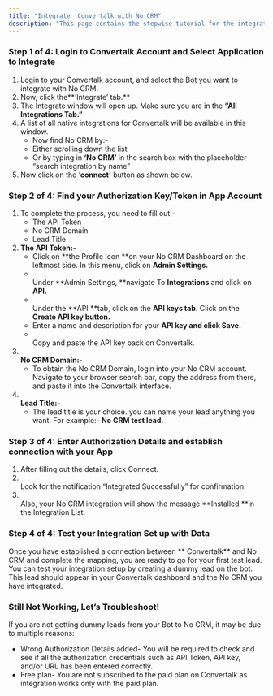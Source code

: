 ```yaml
---
title: "Integrate  Convertalk with No CRM"
description: "This page contains the stepwise tutorial for the integration with  Convertalk"
---
```


### **Step 1 of 4: Login to  Convertalk Account and Select Application to Integrate**

1. Login to your  Convertalk account, and select the Bot you want to integrate with No CRM.
2. Now, click the**‘Integrate’ tab.** 
3. The Integrate window will open up. Make sure you are in the **“All Integrations Tab.”**
4. A list of all native integrations for  Convertalk will be available in this window.
   - Now find No CRM by:-
   - Either scrolling down the list
   - Or by typing in **‘**No CRM**’** in the search box with the placeholder “search integration by name”
5. Now click on the ‘**connect’** button as shown below.

### **Step 2 of 4: Find your Authorization Key/Token in App Account**

1. To complete the process, you need to fill out:-
   - The API Token
   - No CRM Domain
   - Lead Title
2. **The API Token:-**
   - Click on **the Profile Icon **on your No CRM Dashboard on the leftmost side. In this menu, click on **Admin Settings.**
   - \
     Under **Admin Settings, **navigate To **Integrations** and click on **API.**
   - \
     Under the **API **tab, click on the **API keys tab**. Click on the **Create API key **button**.**
   - Enter a name and description for your **API key and click Save.**
   - \
     Copy and paste the API key back on  Convertalk.
3. **\
   No CRM Domain:-**
   - To obtain the No CRM Domain, login into your No CRM account. Navigate to your browser search bar, copy the address from there, and paste it into the  Convertalk interface.
4. **\
   Lead Title:-**
   - The lead title is your choice. you can name your lead anything you want. For example:- **No CRM test lead.**

### **Step 3 of 4: Enter Authorization Details and establish connection with your App**

1. After filling out the details, click Connect.
2. \
   Look for the notification “Integrated Successfully” for confirmation.
3. \
   Also, your No CRM integration will show the message **Installed **in the Integration List.

### **Step 4 of 4: Test your Integration Set up with Data**

Once you have established a connection between ** Convertalk** and No CRM and complete the mapping, you are ready to go for your first test lead. You can test your integration setup by creating a dummy lead on the bot. This lead should appear in your  Convertalk dashboard and the No CRM you have integrated.

### **Still Not Working, Let’s Troubleshoot\!**

If you are not getting dummy leads from your Bot to No CRM, it may be due to multiple reasons:

- Wrong Authorization Details added- You will be required to check and see if all the authorization credentials such as API Token, API key, and/or URL has been entered correctly.
- Free plan- You are not subscribed to the paid plan on  Convertalk as integration works only with the paid plan.

 
